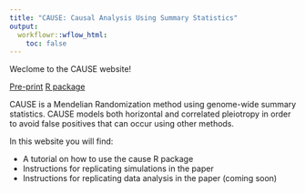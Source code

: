 ```yaml
---
title: "CAUSE: Causal Analysis Using Summary Statistics"
output:
  workflowr::wflow_html:
    toc: false
---
```


Weclome to the CAUSE website!

 [Pre-print](url coming)
 [R package](https://github.com/jean997/cause)

CAUSE is a Mendelian Randomization method using genome-wide summary statistics. CAUSE models both horizontal and correlated pleiotropy in order to avoid false positives that can occur using other methods. 

In this website you will find:

+ A tutorial on how to use the cause R package
+ Instructions for replicating simulations in the paper
+ Instructions for replicating data analysis in the paper (coming soon)

